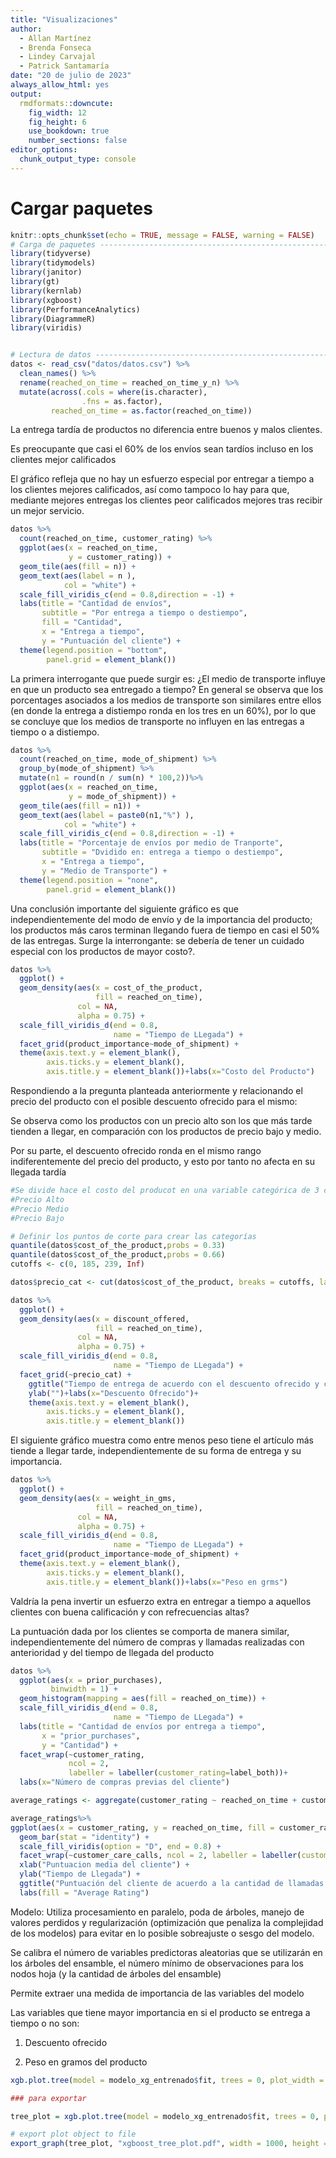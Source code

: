 ```yaml
---
title: "Visualizaciones"
author: 
  - Allan Martínez
  - Brenda Fonseca
  - Lindey Carvajal
  - Patrick Santamaría
date: "20 de julio de 2023"
always_allow_html: yes
output:
  rmdformats::downcute:
    fig_width: 12
    fig_height: 6
    use_bookdown: true
    number_sections: false
editor_options:
  chunk_output_type: console
---
```


# Cargar paquetes

```r
knitr::opts_chunk$set(echo = TRUE, message = FALSE, warning = FALSE)
# Carga de paquetes ------------------------------------------------------------
library(tidyverse)
library(tidymodels)
library(janitor)
library(gt)
library(kernlab)
library(xgboost)
library(PerformanceAnalytics)
library(DiagrammeR)
library(viridis)


# Lectura de datos -------------------------------------------------------------
datos <- read_csv("datos/datos.csv") %>% 
  clean_names() %>% 
  rename(reached_on_time = reached_on_time_y_n) %>% 
  mutate(across(.cols = where(is.character),
                .fns = as.factor),
         reached_on_time = as.factor(reached_on_time)) 
```

La entrega tardía de productos no diferencia entre buenos y malos clientes.

Es preocupante que casi el 60% de los envíos sean tardíos incluso en los clientes mejor calificados

El gráfico refleja que no hay un esfuerzo especial por entregar a tiempo a los clientes mejores calificados, así como tampoco lo hay para que, mediante mejores entregas los clientes peor calificados mejores tras recibir un mejor servicio.

```r
datos %>% 
  count(reached_on_time, customer_rating) %>% 
  ggplot(aes(x = reached_on_time, 
             y = customer_rating)) + 
  geom_tile(aes(fill = n)) + 
  geom_text(aes(label = n ), 
            col = "white") + 
  scale_fill_viridis_c(end = 0.8,direction = -1) +
  labs(title = "Cantidad de envíos", 
       subtitle = "Por entrega a tiempo o destiempo", 
       fill = "Cantidad", 
       x = "Entrega a tiempo", 
       y = "Puntuación del cliente") + 
  theme(legend.position = "bottom",
        panel.grid = element_blank())
```
La primera interrogante que puede surgir es: ¿El medio de transporte influye en que un producto sea entregado a tiempo?
En general se observa que los porcentages asociados a los medios de transporte son similares entre ellos (en donde la entrega a distiempo ronda en los tres en un 60%), por lo que se concluye que los medios de transporte no influyen en las entregas a tiempo o a distiempo.

```r
datos %>% 
  count(reached_on_time, mode_of_shipment) %>%
  group_by(mode_of_shipment) %>%
  mutate(n1 = round(n / sum(n) * 100,2))%>% 
  ggplot(aes(x = reached_on_time, 
             y = mode_of_shipment)) + 
  geom_tile(aes(fill = n1)) + 
  geom_text(aes(label = paste0(n1,"%") ), 
            col = "white") + 
  scale_fill_viridis_c(end = 0.8,direction = -1) +
  labs(title = "Porcentaje de envíos por medio de Tranporte", 
       subtitle = "Dvidido en: entrega a tiempo o destiempo",
       x = "Entrega a tiempo", 
       y = "Medio de Transporte") + 
  theme(legend.position = "none",
        panel.grid = element_blank())

```
Una conclusión importante del siguiente gráfico es que independientemente del modo de envío y de la importancia del producto; los productos más caros terminan llegando fuera de tiempo en casi el 50% de las entregas. Surge la interrongante: se debería de tener un cuidado especial con los productos de mayor costo?.

```r
datos %>% 
  ggplot() +
  geom_density(aes(x = cost_of_the_product,
                   fill = reached_on_time),
               col = NA,
               alpha = 0.75) +
  scale_fill_viridis_d(end = 0.8, 
                       name = "Tiempo de LLegada") +
  facet_grid(product_importance~mode_of_shipment) +
  theme(axis.text.y = element_blank(),
        axis.ticks.y = element_blank(),
        axis.title.y = element_blank())+labs(x="Costo del Producto")

```
Respondiendo a la pregunta planteada anteriormente y relacionando el precio del producto con el posible descuento ofrecido para el mismo:​

Se observa como los productos con un precio alto son los que más tarde tienden a llegar, en comparación con los productos de precio bajo y medio.​

Por su parte, el descuento ofrecido ronda en el mismo rango indiferentemente del precio del producto, y esto por tanto no afecta en su llegada tardía

```r
#Se divide hace el costo del producot en una variable categórica de 3 categorías:
#Precio Alto
#Precio Medio
#Precio Bajo

# Definir los puntos de corte para crear las categorías
quantile(datos$cost_of_the_product,probs = 0.33)
quantile(datos$cost_of_the_product,probs = 0.66)
cutoffs <- c(0, 185, 239, Inf)

datos$precio_cat <- cut(datos$cost_of_the_product, breaks = cutoffs, labels = c("Precio Bajo", "Precio Medio", "Precio Alto"))

datos %>% 
  ggplot() +
  geom_density(aes(x = discount_offered,
                   fill = reached_on_time),
               col = NA,
               alpha = 0.75) +
  scale_fill_viridis_d(end = 0.8, 
                       name = "Tiempo de LLegada") +
  facet_grid(~precio_cat) +
    ggtitle("Tiempo de entrega de acuerdo con el descuento ofrecido y con el precio del producto") +
    ylab("")+labs(x="Descuento Ofrecido")+
    theme(axis.text.y = element_blank(),
        axis.ticks.y = element_blank(),
        axis.title.y = element_blank())
```

El siguiente gráfico muestra como entre menos peso tiene el artículo más tiende a llegar tarde, independientemente de su forma de entrega y su importancia.

```r
datos %>% 
  ggplot() +
  geom_density(aes(x = weight_in_gms,
                   fill = reached_on_time),
               col = NA,
               alpha = 0.75) +
  scale_fill_viridis_d(end = 0.8, 
                       name = "Tiempo de LLegada") +
  facet_grid(product_importance~mode_of_shipment) +
  theme(axis.text.y = element_blank(),
        axis.ticks.y = element_blank(),
        axis.title.y = element_blank())+labs(x="Peso en grms")
```

Valdría la pena invertir un esfuerzo extra en entregar a tiempo a aquellos clientes con buena calificación y con refrecuencias altas?

La puntuación dada por los clientes se comporta de manera similar, independientemente del número de compras y llamadas realizadas con anterioridad y del tiempo de llegada del producto​
```r
datos %>% 
  ggplot(aes(x = prior_purchases),
         binwidth = 1) + 
  geom_histogram(mapping = aes(fill = reached_on_time)) + 
  scale_fill_viridis_d(end = 0.8, 
                       name = "Tiempo de LLegada") +
  labs(title = "Cantidad de envíos por entrega a tiempo",
       x = "prior_purchases",
       y = "Cantidad") +
  facet_wrap(~customer_rating, 
             ncol = 2,
             labeller = labeller(customer_rating=label_both))+
  labs(x="Número de compras previas del cliente")
```
```r
average_ratings <- aggregate(customer_rating ~ reached_on_time + customer_care_calls, datos, mean)

average_ratings%>% 
ggplot(aes(x = customer_rating, y = reached_on_time, fill = customer_rating)) +
  geom_bar(stat = "identity") +
  scale_fill_viridis(option = "D", end = 0.8) +
  facet_wrap(~customer_care_calls, ncol = 2, labeller = labeller(customer_rating = label_both)) +
  xlab("Puntuacion media del cliente") +
  ylab("Tiempo de Llegada") +
  ggtitle("Puntuación del cliente de acuerdo a la cantidad de llamadas hechas con anterioridad") +
  labs(fill = "Average Rating")

```
Modelo:
Utiliza procesamiento en paralelo, poda de árboles, manejo de valores perdidos y regularización (optimización que penaliza la complejidad de los modelos) para evitar en lo posible sobreajuste o sesgo del modelo.​

Se calibra el número de variables predictoras aleatorias que se utilizarán en los árboles del ensamble, el número mínimo de observaciones para los nodos hoja (y la cantidad de árboles del ensamble)​

Permite extraer una medida de importancia de las variables del modelo​

Las variables que tiene mayor importancia en si el producto se entrega a tiempo o no son:​

1. Descuento ofrecido​

2. Peso en gramos del producto
```r
xgb.plot.tree(model = modelo_xg_entrenado$fit, trees = 0, plot_width = 1000, plot_height = 1000)

### para exportar

tree_plot = xgb.plot.tree(model = modelo_xg_entrenado$fit, trees = 0, plot_width = 1000, plot_height = 1000, render = FALSE)

# export plot object to file
export_graph(tree_plot, "xgboost_tree_plot.pdf", width = 1000, height = 1000)
```

